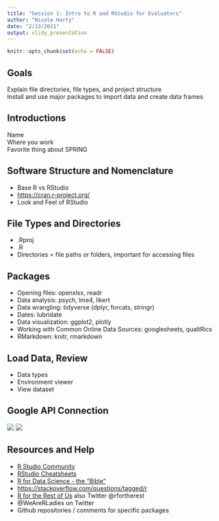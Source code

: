 ```yaml
---
title: "Session 1: Intro to R and RStudio for Evaluators"
author: "Nicole Harty"
date: "2/13/2021"
output: slidy_presentation
---
```


```r
knitr::opts_chunk$set(echo = FALSE)
```

## Goals
Explain file directories, file types, and project structure  
Install and use major packages to import data and create data frames  

## Introductions  
Name  
Where you work  
Favorite thing about SPRING  

## Software Structure and Nomenclature  
  
- Base R vs RStudio  
- [https://cran.r-project.org/](CRAN and packages)
- Look and Feel of RStudio  

## File Types and Directories  
  
- .Rproj
- .R  
- Directories = file paths or folders, important for accessing files  


## Packages  
  
- Opening files: openxlsx, readr
- Data analysis: psych, lme4, likert
- Data wrangling: tidyverse (dplyr, forcats, stringr)  
- Dates: lubridate  
- Data visualization: ggplot2, plotly
- Working with Common Online Data Sources: googlesheets, qualtRics  
- RMarkdown: knitr, rmarkdown  

## Load Data, Review  

- Data types  
- Environment viewer  
- View dataset  

## Google API Connection  
![](GoogleAPIBrowserPrompt.png)
![](RConsoleNewGoogleAPIAuth.png)


## Resources and Help 

- [R Studio Community](https://community.rstudio.com/)  
- [RStudio Cheatsheets](https://rstudio.com/resources/cheatsheets/)  
- [R for Data Science - the "Bible"](https://r4ds.had.co.nz/)
- [https://stackoverflow.com/questions/tagged/r](Stack Overflow)  
- [R for the Rest of Us](https://rfortherestofus.com/) also Twitter @rfortherest
- @WeAreRLadies on Twitter  
- Github repositories / comments for specific packages  

